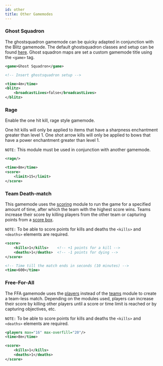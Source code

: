 ```yaml
---
id: other
title: Other Gamemodes
---
```


### Ghost Squadron

The ghostsquadron gamemode can be quicky adapted in conjunction with the Blitz gamemode.
The default ghostsquadron classes and setup can be found [here](https://raw.githubusercontent.com/OvercastNetwork/maps.oc.tc/master/Blitz/GS/gs.xml).
Ghost squadron maps are set a custom gamemode title using the `<game>` tag.

```xml
<game>Ghost Squadron</game>

<!-- Insert ghostsquadron setup -->

<time>4m</time>
<blitz>
    <broadcastLives>false</broadcastLives>
</blitz>
```

### Rage

Enable the one hit kill, rage style gamemode.

One hit kills will only be applied to items that have a sharpness enchantment greater than level 1. One shot arrow kills will only be applied to bows that have a power enchantment greater than level 1.

`NOTE:` This module must be used in conjunction with another gamemode.

```xml
<rage/>

<time>8m</time>
<score>
    <limit>15</limit>
</score>
```

### Team Death-match

This gamemode uses the [scoring](/docs/modules/objectives/scoring) module to run the game for a specified amount of time, after which the team with the highest score wins. Teams increase their score by killing players from the other team or capturing points from a [score box](/docs/modules/objectives/scoring#score_box).

`NOTE:` To be able to score points for kills and deaths the `<kills>` and `<deaths>` elements are required.

```xml
<score>
    <kills>1</kills>    <!-- +1 points for a kill -->
    <deaths>1</deaths>  <!-- -1 points for dying -->
</score>

<!-- Time till the match ends in seconds (10 minutes) -->
<time>600</time>
```

### Free-For-All

The FFA gamemode uses the [players](/docs/modules/format/players) instead of the [teams](/docs/modules/format/teams) module to create a team-less match.
Depending on the modules used, players can increase their score by killing other players until a score or time limit is reached or by capturing objectives, etc.

`NOTE:` To be able to score points for kills and deaths the `<kills>` and `<deaths>` elements are required.

```xml
<players max="16" max-overfill="20"/>
<time>8m</time>

<score>
    <kills>1</kills>
    <deaths>1</deaths>
</score>
```
